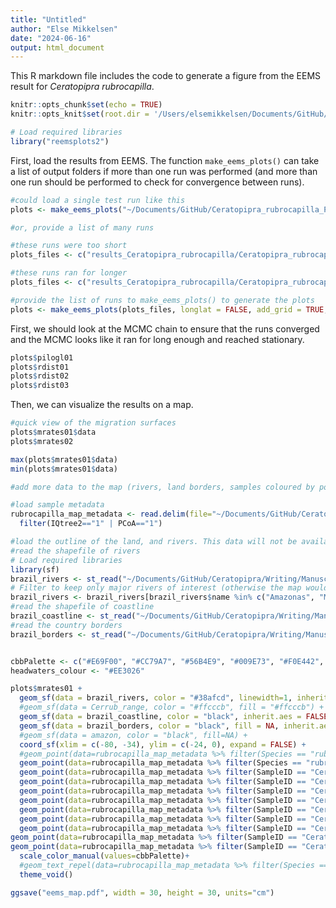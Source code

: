```yaml
---
title: "Untitled"
author: "Else Mikkelsen"
date: "2024-06-16"
output: html_document
---
```


This R markdown file includes the code to generate a figure from the EEMS result for *Ceratopipra rubrocapilla*. 

```r
knitr::opts_chunk$set(echo = TRUE)
knitr::opts_knit$set(root.dir = '/Users/elsemikkelsen/Documents/GitHub/Ceratopipra_rubrocapilla_Phylogeography/4_Demography/4.3_eems')

# Load required libraries
library("reemsplots2")

```

First, load the results from EEMS. The function `make_eems_plots()` can take a list of output folders if more than one run was performed (and more than one run should be performed to check for convergence between runs). 

```r
#could load a single test run like this
plots <- make_eems_plots("~/Documents/GitHub/Ceratopipra_rubrocapilla_Phylogeography/4_Demography/4.3_eems/results_Ceratopipra_rubrocapilla/Ceratopipra_rubrocapilla.GBSPipfilbwa.allsites.filtered.genicintergenic.forSVD.AC0.37_0.2_5_20.0.safe.100k200k.ITERATION", longlat = FALSE, add_grid = TRUE, add_demes = TRUE)

#or, provide a list of many runs

#these runs were too short
plots_files <- c("results_Ceratopipra_rubrocapilla/Ceratopipra_rubrocapilla.GBSPipfilbwa.allsites.filtered.genicintergenic.forSVD.AC0.37_0.2_5_20.0.safe.1000k2000k.m2.1", "results_Ceratopipra_rubrocapilla/Ceratopipra_rubrocapilla.GBSPipfilbwa.allsites.filtered.genicintergenic.forSVD.AC0.37_0.2_5_20.0.safe.1000k2000k.m2.2", "results_Ceratopipra_rubrocapilla/Ceratopipra_rubrocapilla.GBSPipfilbwa.allsites.filtered.genicintergenic.forSVD.AC0.37_0.2_5_20.0.safe.1000k2000k.m2.3", "results_Ceratopipra_rubrocapilla/Ceratopipra_rubrocapilla.GBSPipfilbwa.allsites.filtered.genicintergenic.forSVD.AC0.37_0.2_5_20.0.safe.1000k2000k.m2.4", "results_Ceratopipra_rubrocapilla/Ceratopipra_rubrocapilla.GBSPipfilbwa.allsites.filtered.genicintergenic.forSVD.AC0.37_0.2_5_20.0.safe.1000k2000k.m2.5", "results_Ceratopipra_rubrocapilla/Ceratopipra_rubrocapilla.GBSPipfilbwa.allsites.filtered.genicintergenic.forSVD.AC0.37_0.2_5_20.0.safe.1000k2000k.m2.6" ,"results_Ceratopipra_rubrocapilla/Ceratopipra_rubrocapilla.GBSPipfilbwa.allsites.filtered.genicintergenic.forSVD.AC0.37_0.2_5_20.0.safe.1000k2000k.m2.7", "results_Ceratopipra_rubrocapilla/Ceratopipra_rubrocapilla.GBSPipfilbwa.allsites.filtered.genicintergenic.forSVD.AC0.37_0.2_5_20.0.safe.1000k2000k.m2.8", "results_Ceratopipra_rubrocapilla/Ceratopipra_rubrocapilla.GBSPipfilbwa.allsites.filtered.genicintergenic.forSVD.AC0.37_0.2_5_20.0.safe.1000k2000k.m2.9", "results_Ceratopipra_rubrocapilla/Ceratopipra_rubrocapilla.GBSPipfilbwa.allsites.filtered.genicintergenic.forSVD.AC0.37_0.2_5_20.0.safe.1000k2000k.m2.10")

#these runs ran for longer
plots_files <- c("results_Ceratopipra_rubrocapilla/Ceratopipra_rubrocapilla.GBSPipfilbwa.allsites.filtered.genicintergenic.forSVD.AC0.37_0.2_5_20.0.safe.1000k2000k.m2.1.restarted", "results_Ceratopipra_rubrocapilla/Ceratopipra_rubrocapilla.GBSPipfilbwa.allsites.filtered.genicintergenic.forSVD.AC0.37_0.2_5_20.0.safe.1000k2000k.m2.2.restarted", "results_Ceratopipra_rubrocapilla/Ceratopipra_rubrocapilla.GBSPipfilbwa.allsites.filtered.genicintergenic.forSVD.AC0.37_0.2_5_20.0.safe.1000k2000k.m2.3.restarted", "results_Ceratopipra_rubrocapilla/Ceratopipra_rubrocapilla.GBSPipfilbwa.allsites.filtered.genicintergenic.forSVD.AC0.37_0.2_5_20.0.safe.1000k2000k.m2.4.restarted", "results_Ceratopipra_rubrocapilla/Ceratopipra_rubrocapilla.GBSPipfilbwa.allsites.filtered.genicintergenic.forSVD.AC0.37_0.2_5_20.0.safe.1000k2000k.m2.5.restarted", "results_Ceratopipra_rubrocapilla/Ceratopipra_rubrocapilla.GBSPipfilbwa.allsites.filtered.genicintergenic.forSVD.AC0.37_0.2_5_20.0.safe.1000k2000k.m2.6" ,"results_Ceratopipra_rubrocapilla/Ceratopipra_rubrocapilla.GBSPipfilbwa.allsites.filtered.genicintergenic.forSVD.AC0.37_0.2_5_20.0.safe.1000k2000k.m2.7.restarted", "results_Ceratopipra_rubrocapilla/Ceratopipra_rubrocapilla.GBSPipfilbwa.allsites.filtered.genicintergenic.forSVD.AC0.37_0.2_5_20.0.safe.1000k2000k.m2.8.restarted", "results_Ceratopipra_rubrocapilla/Ceratopipra_rubrocapilla.GBSPipfilbwa.allsites.filtered.genicintergenic.forSVD.AC0.37_0.2_5_20.0.safe.1000k2000k.m2.9.restarted", "results_Ceratopipra_rubrocapilla/Ceratopipra_rubrocapilla.GBSPipfilbwa.allsites.filtered.genicintergenic.forSVD.AC0.37_0.2_5_20.0.safe.1000k2000k.m2.10.restarted")

#provide the list of runs to make_eems_plots() to generate the plots
plots <- make_eems_plots(plots_files, longlat = FALSE, add_grid = TRUE, add_demes = FALSE, add_outline=F, m_colscale = c(-1.5, 1.5))

```
First, we should look at the MCMC chain to ensure that the runs converged and the MCMC looks like it ran for long enough and reached stationary.
```r
plots$pilogl01
plots$rdist01
plots$rdist02
plots$rdist03

```
Then, we can visualize the results on a map.
```r
#quick view of the migration surfaces
plots$mrates01$data
plots$mrates02

max(plots$mrates01$data)
min(plots$mrates01$data)

#add more data to the map (rivers, land borders, samples coloured by population)

#load sample metadata
rubrocapilla_map_metadata <- read.delim(file="~/Documents/GitHub/Ceratopipra_rubrocapilla_Phylogeography/3_Structure/3.1aa_PCA/Ceratopipra_rubrocapilla_extendedmetadata.txt", sep="\t", header=TRUE) %>%
  filter(IQtree2=="1" | PCoA=="1")

#load the outline of the land, and rivers. This data will not be available in the repository because I do not have permissions to redistribute the raw data.
#read the shapefile of rivers
# Load required libraries
library(sf)
brazil_rivers <- st_read("~/Documents/GitHub/Ceratopipra/Writing/Manuscript_drafts/Figures/Figure1.1_map/brazil_rivers_shapefile/ne_10m_rivers_lake_centerlines.shp")
# Filter to keep only major rivers of interest (otherwise the map would be too messy and hard to read with all the small rivers plotted)
brazil_rivers <- brazil_rivers[brazil_rivers$name %in% c("Amazonas", "Madeira", "Tapajós", "Xingu", "Tocantins", "Rio Negro", "Teles Pires", "Juruena", "Jamanxim", "Arapiuns", "Crepori", "Cupari", "Purus", "Baía de Marajó", "São Francisco", "Araguaia", "Madre de Dios", "Marañón", "Branco", "Orinoco", "Purús", "Ucayali", "Japurá", "Caquetá", "Huallaga"), ] #"Braco Menor", "Mamoré", "Juruá", "Jari", "Putumayo", 
#read the shapefile of coastline
brazil_coastline <- st_read("~/Documents/GitHub/Ceratopipra/Writing/Manuscript_drafts/Figures/Figure1.1_map/brazil_coastline_shapefile/ne_10m_coastline.shp")
#read the country borders
brazil_borders <- st_read("~/Documents/GitHub/Ceratopipra/Writing/Manuscript_drafts/Figures/Figure1.1_map/brazil_borders_shapefile/ne_10m_admin_0_countries.shp")


cbbPalette <- c("#E69F00", "#CC79A7", "#56B4E9", "#009E73", "#F0E442", "#0072B2", "#E69F00", "#D55E00", "#CC79A7", "#56B4E9", "#009E73", "#F0E442", "#0072B2", "#E69F00")
headwaters_colour <- "#EE3026"

plots$mrates01 +
  geom_sf(data = brazil_rivers, color = "#38afcd", linewidth=1, inherit.aes = FALSE) +
  #geom_sf(data = Cerrub_range, color = "#ffcccb", fill = "#ffcccb") +
  geom_sf(data = brazil_coastline, color = "black", inherit.aes = FALSE) +
  geom_sf(data = brazil_borders, color = "black", fill = NA, inherit.aes = FALSE) +
  #geom_sf(data = amazon, color = "black", fill=NA) +
  coord_sf(xlim = c(-80, -34), ylim = c(-24, 0), expand = FALSE) +
  #geom_point(data=rubrocapilla_map_metadata %>% filter(Species == "rubrocapilla"), aes(x=Longitude, y=Latitude), color="black", size=1)+
  geom_point(data=rubrocapilla_map_metadata %>% filter(Species == "rubrocapilla"), aes(x=Longitude, y=Latitude, color=Population), size=4)+
  geom_point(data=rubrocapilla_map_metadata %>% filter(SampleID == "Ceratopipra_rubrocapilla_OP100"),stroke=2, size=4, colour=headwaters_colour, aes(x=Longitude, y=Latitude))+
  geom_point(data=rubrocapilla_map_metadata %>% filter(SampleID == "Ceratopipra_rubrocapilla_AMZ551"), stroke=2, size=4, colour=headwaters_colour, aes(x=Longitude, y=Latitude))+
  geom_point(data=rubrocapilla_map_metadata %>% filter(SampleID == "Ceratopipra_rubrocapilla_AMZ610"), stroke=2, size=4, colour=headwaters_colour, aes(x=Longitude, y=Latitude))+
  geom_point(data=rubrocapilla_map_metadata %>% filter(SampleID == "Ceratopipra_rubrocapilla_PPS221"), stroke=2, size=4, colour=headwaters_colour, aes(x=Longitude, y=Latitude))+
  geom_point(data=rubrocapilla_map_metadata %>% filter(SampleID == "Ceratopipra_rubrocapilla_PPS352"), stroke=2, size=4, colour=headwaters_colour, aes(x=Longitude, y=Latitude))+
  geom_point(data=rubrocapilla_map_metadata %>% filter(SampleID == "Ceratopipra_rubrocapilla_PPS041"), stroke=2, size=4, colour=headwaters_colour, aes(x=Longitude, y=Latitude))+
  geom_point(data=rubrocapilla_map_metadata %>% filter(SampleID == "Ceratopipra_rubrocapilla_MT087"), stroke=2, size=4, colour=headwaters_colour, aes(x=Longitude, y=Latitude))+
geom_point(data=rubrocapilla_map_metadata %>% filter(SampleID == "Ceratopipra_rubrocapilla_MT123"), stroke=2, size=4, colour=headwaters_colour, aes(x=Longitude, y=Latitude))+
geom_point(data=rubrocapilla_map_metadata %>% filter(SampleID == "Ceratopipra_rubrocapilla_MT123" | SampleID == "Ceratopipra_rubrocapilla_PPS041"| SampleID == "Ceratopipra_rubrocapilla_PPS352" | SampleID == "Ceratopipra_rubrocapilla_PPS221"| SampleID == "Ceratopipra_rubrocapilla_AMZ610"| SampleID == "Ceratopipra_rubrocapilla_OP100"), aes(x=Longitude, y=Latitude, color=Population), size=4)+
  scale_color_manual(values=cbbPalette)+
  #geom_text_repel(data=rubrocapilla_map_metadata %>% filter(Species == "rubrocapilla"), aes(x=Longitude, y=Latitude, label=Code), size=2, max.overlaps=50) +#The part with geom_text_repel adds easy-readable labels. 
  theme_void()

ggsave("eems_map.pdf", width = 30, height = 30, units="cm")

```
